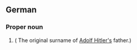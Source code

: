 ==German==

===Proper noun===
{{infl|de|proper noun}}

# {{surname|lang=de}} ( The original surname of [[w:Adolf Hitler|Adolf Hitler's]] father.)